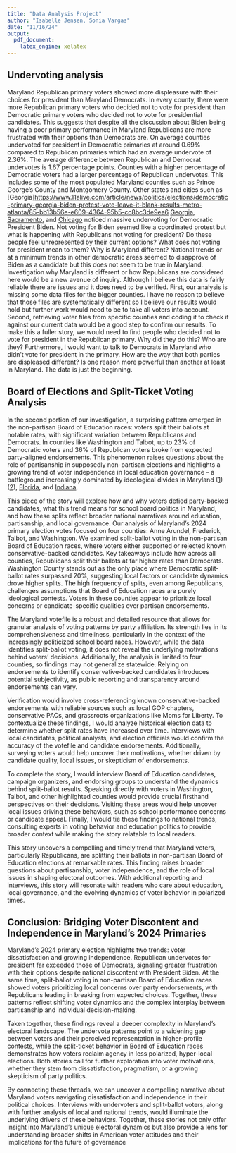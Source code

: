 ```yaml
---
title: "Data Analysis Project"
author: "Isabelle Jensen, Sonia Vargas"
date: "11/16/24"
output:
  pdf_document:
    latex_engine: xelatex
---
```




## Undervoting analysis

Maryland Republican primary voters showed more displeasure with their choices for president than Maryland Democrats. In every county, there were more Republican primary voters who decided not to vote for president than Democratic primary voters who decided not to vote for presidential candidates. This suggests that despite all the discussion about Biden being having a poor primary performance in Maryland Republicans are more frustrated with their options than Democrats are. On average counties undervoted for president in Democratic primaries at around 0.69% compared to Republican primaries which had an average undervote of 2.36%. The average difference between Republican and Democrat undervotes is 1.67 percentage points. Counties with a higher percentage of Democratic voters had a larger percentage of Republican undervotes. This includes some of the most populated Maryland counties such as Prince George’s County and Montgomery County. Other states and cities such as [Georgia]<https://www.11alive.com/article/news/politics/elections/democratic-primary-georgia-biden-protest-vote-leave-it-blank-results-metro-atlanta/85-bb13b56e-e609-4364-95b5-cc8bc3de9ea6> [Georgia](https://www.11alive.com/article/news/politics/elections/democratic-primary-georgia-biden-protest-vote-leave-it-blank-results-metro-atlanta/85-bb13b56e-e609-4364-95b5-cc8bc3de9ea6), [Sacramento](https://www.sacbee.com/news/politics-government/election/presidential-election/article287811955.html), and [Chicago](https://inthesetimes.com/article/chicago-protest-vote-gaza) noticed massive undervoting for Democratic President Biden. Not voting for Biden seemed like a coordinated protest but what is happening with Republicans not voting for president? Do these people feel unrepresented by their current options? What does not voting for president mean to them? Why is Maryland different? National trends or at a minimum trends in other democratic areas seemed to disapprove of Biden as a candidate but this does not seem to be true in Maryland. Investigation why Maryland is different or how Republicans are considered here would be a new avenue of inquiry. Although I believe this data is fairly reliable there are issues and it does need to be verified. First, our analysis is missing some data files for the bigger counties. I have no reason to believe that those files are systematically different so I believe our results would hold but further work would need to be to take all voters into account. Second, retrieving voter files from specific counties and coding it to check it against our current data would be a good step to confirm our results. To make this a fuller story, we would need to find people who decided not to vote for president in the Republican primary. Why did they do this? Who are they? Furthermore, I would want to talk to Democrats in Maryland who didn’t vote for president in the primary. How are the way that both parties are displeased different? Is one reason more powerful than another at least in Maryland. The data is just the beginning.

## Board of Elections and Split-Ticket Voting Analysis

In the second portion of our investigation, a surprising pattern emerged in the non-partisan Board of Education races: voters split their ballots at notable rates, with significant variation between Republicans and Democrats. In counties like Washington and Talbot, up to 23% of Democratic voters and 36% of Republican voters broke from expected party-aligned endorsements. This phenomenon raises questions about the role of partisanship in supposedly non-partisan elections and highlights a growing trend of voter independence in local education governance – a battleground increasingly dominated by ideological divides in 
	Maryland ([1](https://cnsmaryland.org/2024/11/08/md-conservatives-make-gains-in-school-board-races/))
	([2](https://marylandmatters.org/2024/11/08/half-of-extreme-school-board-candidates-targeted-by-md-democratic-party-win-races/)), 
	[Florida](https://www.politico.com/news/2024/09/17/florida-republicans-school-board-ballot-measure-00179336), and 
	[Indiana](https://www.wfyi.org/news/articles/carmels-school-board-race-is-a-fight-over-misinformation-and-the-role-of-schools-in-students-lives).
	
  This piece of the story will explore how and why voters defied party-backed candidates, what this trend means for school board politics in Maryland, and how these splits reflect broader national narratives around education, partisanship, and local governance. Our analysis of Maryland’s 2024 primary election votes focused on four counties: Anne Arundel, Frederick, Talbot, and Washington. We examined split-ballot voting in the non-partisan Board of Education races, where voters either supported or rejected known conservative-backed candidates. Key takeaways include how across all counties, Republicans split their ballots at far higher rates than Democrats. Washington County stands out as the only place where Democratic split-ballot rates surpassed 20%, suggesting local factors or candidate dynamics drove higher splits. The high frequency of splits, even among Republicans, challenges assumptions that Board of Education races are purely ideological contests. Voters in these counties appear to prioritize local concerns or candidate-specific qualities over partisan endorsements.

  The Maryland votefile is a robust and detailed resource that allows for granular analysis of voting patterns by party affiliation. Its strength lies in its comprehensiveness and timeliness, particularly in the context of the increasingly politicized school board races. However, while the data identifies split-ballot voting, it does not reveal the underlying motivations behind voters’ decisions. Additionally, the analysis is limited to four counties, so findings may not generalize statewide. Relying on endorsements to identify conservative-backed candidates introduces potential subjectivity, as public reporting and transparency around endorsements can vary.

  Verification would involve cross-referencing known conservative-backed endorsements with reliable sources such as local GOP chapters, conservative PACs, and grassroots organizations like Moms for Liberty. To contextualize these findings, I would analyze historical election data to determine whether split rates have increased over time. Interviews with local candidates, political analysts, and election officials would confirm the accuracy of the votefile and candidate endorsements. Additionally, surveying voters would help uncover their motivations, whether driven by candidate quality, local issues, or skepticism of endorsements.

  To complete the story, I would interview Board of Education candidates, campaign organizers, and endorsing groups to understand the dynamics behind split-ballot results. Speaking directly with voters in Washington, Talbot, and other highlighted counties would provide crucial firsthand perspectives on their decisions. Visiting these areas would help uncover local issues driving these behaviors, such as school performance concerns or candidate appeal. Finally, I would tie these findings to national trends, consulting experts in voting behavior and education politics to provide broader context while making the story relatable to local readers.

  This story uncovers a compelling and timely trend that Maryland voters, particularly Republicans, are splitting their ballots in non-partisan Board of Education elections at remarkable rates. This finding raises broader questions about partisanship, voter independence, and the role of local issues in shaping electoral outcomes. With additional reporting and interviews, this story will resonate with readers who care about education, local governance, and the evolving dynamics of voter behavior in polarized times.

## Conclusion: Bridging Voter Discontent and Independence in Maryland's 2024 Primaries
  Maryland's 2024 primary election highlights two trends: voter dissatisfaction and growing independence. Republican undervotes for president far exceeded those of Democrats, signaling greater frustration with their options despite national discontent with President Biden. At the same time, split-ballot voting in non-partisan Board of Education races showed voters prioritizing local concerns over party endorsements, with Republicans leading in breaking from expected choices. Together, these patterns reflect shifting voter dynamics and the complex interplay between partisanship and individual decision-making.
  
  Taken together, these findings reveal a deeper complexity in Maryland's electoral landscape. The undervote patterns point to a widening gap between voters and their perceived representation in higher-profile contests, while the split-ticket behavior in Board of Education races demonstrates how voters reclaim agency in less polarized, hyper-local elections. Both stories call for further exploration into voter motivations, whether they stem from dissatisfaction, pragmatism, or a growing skepticism of party politics.

  By connecting these threads, we can uncover a compelling narrative about Maryland voters navigating dissatisfaction and independence in their political choices. Interviews with undervoters and split-ballot voters, along with further analysis of local and national trends, would illuminate the underlying drivers of these behaviors. Together, these stories not only offer insight into Maryland's unique electoral dynamics but also provide a lens for understanding broader shifts in American voter attitudes and their implications for the future of governance
